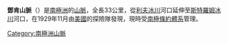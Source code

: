 {{coord|85|2|S|166|0|W|source:GNIS|display=title}}

'''鄧肯山脈'''（{{lang-en|Duncan Mountains}}）是[[南極洲|南極洲]]的[[山脈|山脈]]，全長33公里，從[[利夫冰川|利夫冰川]]河口延伸至[[斯特羅姆冰川|斯特羅姆冰川]]河口，在1929年11月由[[美國|美國]]的探險隊發現，現時受[[南極條約體系|南極條約體系]]管理。

{{Antarctica-geo-stub}}
[[Category:南極洲山脈|Category:南極洲山脈]]